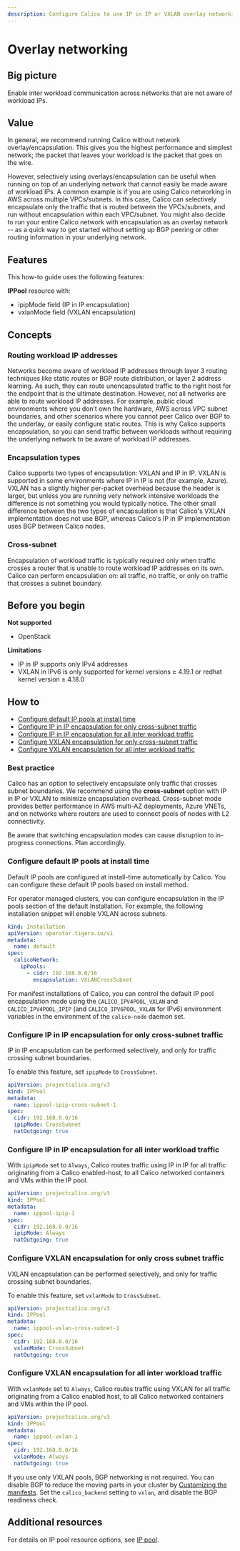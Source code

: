 ```yaml
---
description: Configure Calico to use IP in IP or VXLAN overlay networking so the underlying network doesn’t need to understand pod addresses.
---
```



# Overlay networking


## Big picture

Enable inter workload communication across networks that are not aware of workload IPs.

## Value

In general, we recommend running Calico without network overlay/encapsulation. This gives you the highest performance and simplest network; the packet that leaves your workload is the packet that goes on the wire.

However, selectively using overlays/encapsulation can be useful when running on top of an underlying network that cannot easily be made aware of workload IPs. A common example is if you are using Calico networking in AWS across multiple VPCs/subnets. In this case, Calico can selectively encapsulate only the traffic that is routed between the VPCs/subnets, and run without encapsulation within each VPC/subnet. You might also decide to run your entire Calico network with encapsulation as an overlay network -- as a quick way to get started without setting up BGP peering or other routing information in your underlying network.

## Features

This how-to guide uses the following features:

**IPPool** resource with:

- ipipMode field (IP in IP encapsulation)
- vxlanMode field (VXLAN encapsulation)

## Concepts

### Routing workload IP addresses

Networks become aware of workload IP addresses through layer 3 routing techniques like static routes or BGP route distribution, or layer 2 address learning. As such, they can route unencapsulated traffic to the right host for the endpoint that is the ultimate destination. However, not all networks are able to route workload IP addresses. For example, public cloud environments where you don’t own the hardware, AWS across VPC subnet boundaries, and other scenarios where you cannot peer Calico over BGP to the underlay, or easily configure static routes. This is why Calico supports encapsulation, so you can send traffic between workloads without requiring the underlying network to be aware of workload IP addresses.

### Encapsulation types

Calico supports two types of encapsulation: VXLAN and IP in IP. VXLAN is supported in some environments where IP in IP is not (for example, Azure). VXLAN has a slightly higher per-packet overhead because the header is larger, but unless you are running very network intensive workloads the difference is not something you would typically notice. The other small difference between the two types of encapsulation is that Calico's VXLAN implementation does not use BGP, whereas Calico's IP in IP implementation uses BGP between Calico nodes.

### Cross-subnet

Encapsulation of workload traffic is typically required only when traffic crosses a router that is unable to route workload IP addresses on its own. Calico can perform encapsulation on: all traffic, no traffic, or only on traffic that crosses a subnet boundary.

## Before you begin

**Not supported**

- OpenStack

**Limitations**

- IP in IP supports only IPv4 addresses
- VXLAN in IPv6 is only supported for kernel versions &#8805; 4.19.1 or redhat kernel version &#8805; 4.18.0

## How to

- [Configure default IP pools at install time](#configure-default-ip-pools-at-install-time)
- [Configure IP in IP encapsulation for only cross-subnet traffic](#configure-ip-in-ip-encapsulation-for-only-cross-subnet-traffic)
- [Configure IP in IP encapsulation for all inter workload traffic](#configure-ip-in-ip-encapsulation-for-all-inter-workload-traffic)
- [Configure VXLAN encapsulation for only cross-subnet traffic](#configure-vxlan-encapsulation-for-only-cross-subnet-traffic)
- [Configure VXLAN encapsulation for all inter workload traffic](#configure-vxlan-encapsulation-for-all-inter-workload-traffic)

### Best practice

Calico has an option to selectively encapsulate only traffic that crosses subnet boundaries. We recommend using the **cross-subnet** option with IP in IP or VXLAN to minimize encapsulation overhead. Cross-subnet mode provides better performance in AWS multi-AZ deployments, Azure VNETs, and on networks where routers are used to connect pools of nodes with L2 connectivity.

Be aware that switching encapsulation modes can cause disruption to in-progress connections. Plan accordingly.

### Configure default IP pools at install time

Default IP pools are configured at install-time automatically by Calico. You can configure these default IP pools based on install method.

<Tabs>
<TabItem label="Operator" value="Operator-0">

For operator managed clusters, you can configure encapsulation in the IP pools section of the default Installation. For example, the following installation snippet will enable VXLAN across subnets.

```yaml
kind: Installation
apiVersion: operator.tigera.io/v1
metadata:
  name: default
spec:
  calicoNetwork:
    ipPools:
      - cidr: 192.168.0.0/16
        encapsulation: VXLANCrossSubnet
```

</TabItem>
<TabItem label="Manifest" value="Manifest-1">

For manifest installations of Calico, you can control the default IP pool encapsulation mode using the `CALICO_IPV4POOL_VXLAN` and `CALICO_IPV4POOL_IPIP` (and `CALICO_IPV6POOL_VXLAN` for IPv6) environment variables in the environment of the `calico-node` daemon set.

</TabItem>
</Tabs>

### Configure IP in IP encapsulation for only cross-subnet traffic

IP in IP encapsulation can be performed selectively, and only for traffic crossing subnet boundaries.

To enable this feature, set `ipipMode` to `CrossSubnet`.

```yaml
apiVersion: projectcalico.org/v3
kind: IPPool
metadata:
  name: ippool-ipip-cross-subnet-1
spec:
  cidr: 192.168.0.0/16
  ipipMode: CrossSubnet
  natOutgoing: true
```

### Configure IP in IP encapsulation for all inter workload traffic

With `ipipMode` set to `Always`, Calico routes traffic using IP in IP for all traffic originating from a Calico enabled-host, to all Calico networked containers and VMs within the IP pool.

```yaml
apiVersion: projectcalico.org/v3
kind: IPPool
metadata:
  name: ippool-ipip-1
spec:
  cidr: 192.168.0.0/16
  ipipMode: Always
  natOutgoing: true
```

### Configure VXLAN encapsulation for only cross subnet traffic

VXLAN encapsulation can be performed selectively, and only for traffic crossing subnet boundaries.

To enable this feature, set `vxlanMode` to `CrossSubnet`.

```yaml
apiVersion: projectcalico.org/v3
kind: IPPool
metadata:
  name: ippool-vxlan-cross-subnet-1
spec:
  cidr: 192.168.0.0/16
  vxlanMode: CrossSubnet
  natOutgoing: true
```

### Configure VXLAN encapsulation for all inter workload traffic

With `vxlanMode` set to `Always`, Calico routes traffic using VXLAN for all traffic originating from a Calico enabled host, to all Calico networked containers and VMs within the IP pool.

```yaml
apiVersion: projectcalico.org/v3
kind: IPPool
metadata:
  name: ippool-vxlan-1
spec:
  cidr: 192.168.0.0/16
  vxlanMode: Always
  natOutgoing: true
```

If you use only VXLAN pools, BGP networking is not required. You can disable BGP to reduce the moving parts in your cluster by [Customizing the manifests](../../getting-started/kubernetes/self-managed-onprem/config-options.mdx). Set the `calico_backend` setting to `vxlan`, and disable the BGP readiness check.

## Additional resources

For details on IP pool resource options, see [IP pool](../../reference/resources/ippool.mdx).
